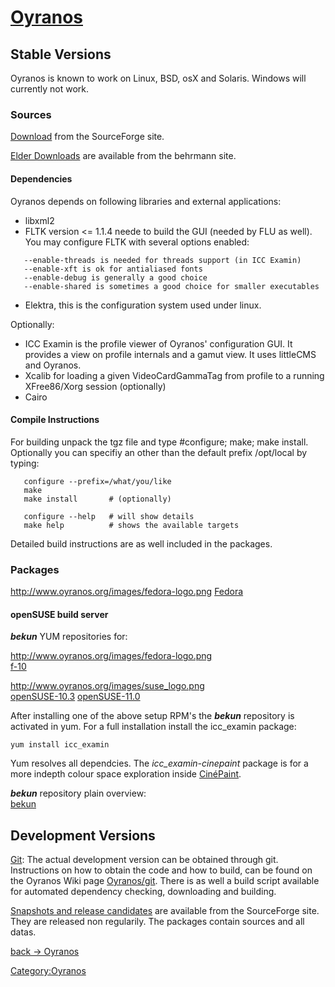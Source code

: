 <h1>[[Oyranos]]</h1>


== Stable Versions ==

Oyranos is known to work on Linux, BSD, osX and Solaris. Windows will currently not work.

=== Sources ===

[http://sourceforge.net/project/showfiles.php?group_id=177017&package_id=203716 Download] from the SourceForge site.

[http://www.behrmann.name/index.php?option=com_content&task=view&id=34&Itemid=68 Elder Downloads] are available from the behrmann site.

==== Dependencies ====

Oyranos depends on following libraries and external applications:

* libxml2
* FLTK version <= 1.1.4 neede to build the GUI (needed by FLU as well). You may configure FLTK with several options enabled:
    --enable-threads is needed for threads support (in ICC Examin)
    --enable-xft is ok for antialiased fonts
    --enable-debug is generally a good choice
    --enable-shared is sometimes a good choice for smaller executables
* Elektra, this is the configuration system used under linux.
Optionally:
* ICC Examin is the profile viewer of Oyranos' configuration GUI. It provides a view on profile internals and a gamut view. It uses littleCMS and Oyranos.
* Xcalib for loading a given VideoCardGammaTag from profile to a running XFree86/Xorg session (optionally)
* Cairo

==== Compile Instructions ====

For building unpack the tgz file and type #configure; make; make install.
Optionally you can specifiy an other than the default prefix /opt/local by typing:

    configure --prefix=/what/you/like
    make
    make install       # (optionally)

    configure --help   # will show details
    make help          # shows the available targets

Detailed build instructions are as well included in the packages.

=== Packages ===

http://www.oyranos.org/images/fedora-logo.png [https://admin.fedoraproject.org/pkgdb/packages/name/oyranos Fedora]



==== openSUSE build server ====
'''''bekun''''' YUM repositories for:

http://www.oyranos.org/images/fedora-logo.png<br>
[https://www.oyranos.org/wiki/images/b/b0/Bekun-Fedora_10.rpm f-10] 


http://www.oyranos.org/images/suse_logo.png<br>
[https://www.oyranos.org/wiki/images/a/a7/Bekun-openSUSE_10.3.rpm openSUSE-10.3] 
[https://www.oyranos.org/wiki/images/0/02/Bekun-openSUSE_11.0.rpm openSUSE-11.0]


After installing one of the above setup RPM's the  '''''bekun''''' repository is activated in yum.
For a full installation install the icc_examin package:
 yum install icc_examin
Yum resolves all dependcies. The ''icc_examin-cinepaint'' package is for a more indepth colour space exploration inside [[CinePaint|CinéPaint]].


'''''bekun''''' repository plain overview:<br>
[http://download.opensuse.org/repositories/home:/bekun/ bekun]

== Development Versions ==

[[Oyranos/git|Git]]: The actual development version can be obtained through git. Instructions on how to obtain the code and how to build, can be found on the Oyranos Wiki page [[Oyranos/git]]. There is as well a build script available for automated dependency checking, downloading and building.

[https://sourceforge.net/project/showfiles.php?group_id=177017 Snapshots and release candidates] are available from the SourceForge site. They are released non regularily. The packages contain sources and all datas.


[[Oyranos|back -> Oyranos]]
[[Category:Oyranos]]
